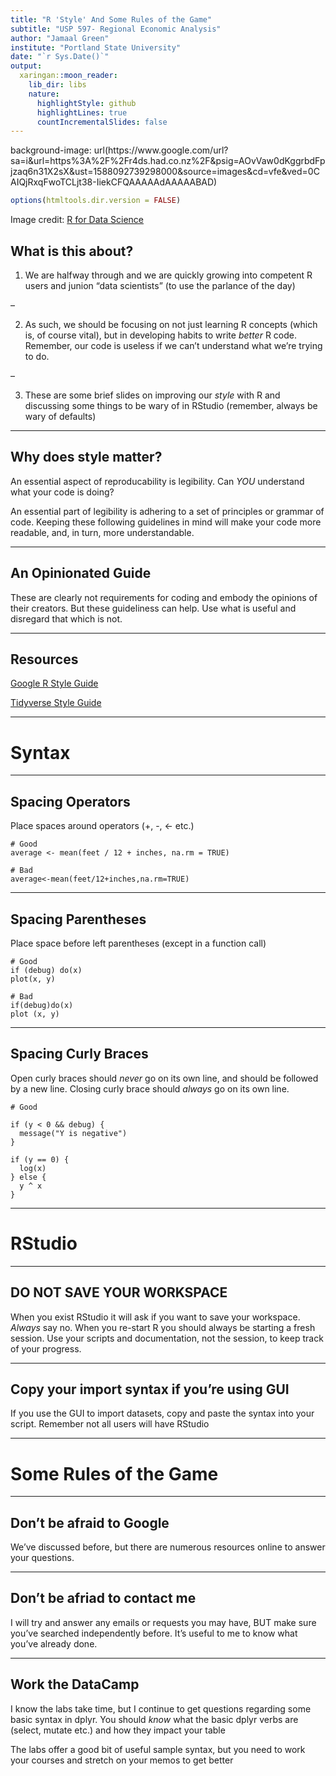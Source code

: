 ```yaml
---
title: "R 'Style' And Some Rules of the Game"
subtitle: "USP 597- Regional Economic Analysis"
author: "Jamaal Green"
institute: "Portland State University"
date: "`r Sys.Date()`"
output:
  xaringan::moon_reader:
    lib_dir: libs
    nature:
      highlightStyle: github
      highlightLines: true
      countIncrementalSlides: false
---
```


background-image: url(https://www.google.com/url?sa=i&url=https%3A%2F%2Fr4ds.had.co.nz%2F&psig=AOvVaw0dKggrbdFpjzaq6n31X2sX&ust=1588092739298000&source=images&cd=vfe&ved=0CAIQjRxqFwoTCLjt38-IiekCFQAAAAAdAAAAABAD)

```r
options(htmltools.dir.version = FALSE)
```



Image credit: [R for Data Science](r4ds.had.co.nz)

## What is this about?

1. We are halfway through and we are quickly growing into competent R users and junion "data scientists" (to use the parlance of the day)

--

2. As such, we should be focusing on not just learning R concepts (which is, of course vital), but in developing habits to write *better* R code. Remember, our code is useless if we can't understand what we're trying to do. 

--

3. These are some brief slides on improving our *style* with R and discussing some things to be wary of in RStudio (remember, always be wary of defaults)

---

## Why does style matter?

An essential aspect of reproducability is legibility. Can _YOU_ understand what your code is doing? 

An essential part of legibility is adhering to a set of principles or grammar of code. Keeping these following guidelines in mind will make your code more readable, and, in turn, more understandable.

---

## An Opinionated Guide

These are clearly not requirements for coding and embody the opinions of their creators. But these guideliness can help. Use what is useful and disregard that which is not.

---

## Resources

[Google R Style Guide](https://google.github.io/styleguide/Rguide.html)

[Tidyverse Style Guide](https://style.tidyverse.org/)

---

# Syntax

---

## Spacing Operators

Place spaces around operators (+, -, <- etc.)

```
# Good
average <- mean(feet / 12 + inches, na.rm = TRUE)

# Bad
average<-mean(feet/12+inches,na.rm=TRUE)

```
---

## Spacing Parentheses

Place space before left parentheses (except in a function call)

```
# Good
if (debug) do(x)
plot(x, y)

# Bad
if(debug)do(x)
plot (x, y)
```
---

## Spacing Curly Braces

Open curly braces should *never* go on its own line, and should be followed by a new line. Closing curly brace should *always* go on its own line.

```
# Good

if (y < 0 && debug) {
  message("Y is negative")
}

if (y == 0) {
  log(x)
} else {
  y ^ x
}
```

---

# RStudio

---

## DO NOT SAVE YOUR WORKSPACE

When you exist RStudio it will ask if you want to save your workspace. *Always* say no. When you re-start R you should always be starting a fresh session. Use your scripts and documentation, not the session, to keep track of your progress.

---

## Copy your import syntax if you're using GUI

If you use the GUI to import datasets, copy and paste the syntax into your script. Remember not all users will have RStudio


---

# Some Rules of the Game

---

## Don't be afraid to Google

We've discussed before, but there are numerous resources online to answer your questions. 

---

## Don't be afriad to contact me

I will try and answer any emails or requests you may have, BUT make sure you've searched independently before. It's useful to me to know what you've already done. 

---
## Work the DataCamp

I know the labs take time, but I continue to get questions regarding some basic syntax in dplyr. You should *know* what the basic dplyr verbs are (select, mutate etc.) and how they impact your table

The labs offer a good bit of useful sample syntax, but you need to work your courses and stretch on your memos to get better